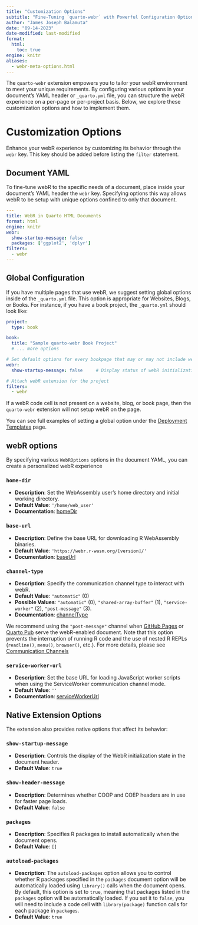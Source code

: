```yaml
---
title: "Customization Options"
subtitle: "Fine-Tuning `quarto-webr` with Powerful Configuration Options"
author: "James Joseph Balamuta"
date: "09-14-2023"
date-modified: last-modified
format: 
  html:
    toc: true
engine: knitr
aliases:
  - webr-meta-options.html
---
```


The `quarto-webr` extension empowers you to tailor your webR environment to meet your unique requirements. By configuring various options in your document's YAML header or `_quarto.yml` file, you can structure the webR experience on a per-page or per-project basis. Below, we explore these customization options and how to implement them.

# Customization Options

Enhance your webR experience by customizing its behavior through the `webr` key. This key should be added before listing the `filter` statement.

## Document YAML

To fine-tune webR to the specific needs of a document, place inside your document's YAML header the `webr` key. Specifying options this way allows webR to be setup with unique options confined to only that document.

```yaml
---
title: WebR in Quarto HTML Documents
format: html
engine: knitr
webr: 
  show-startup-message: false
  packages: ['ggplot2', 'dplyr']
filters:
  - webr
---
```

## Global Configuration

If you have multiple pages that use webR, we suggest setting global options inside of the `_quarto.yml` file. This option is appropriate for Websites, Blogs, or Books. For instance, if you have a book project, the `_quarto.yml` should look like: 

```yaml
project:
  type: book

book:
  title: "Sample quarto-webr Book Project"
  # ... more options

# Set default options for every bookpage that may or may not include webR.
webr: 
  show-startup-message: false     # Display status of webR initialization

# Attach webR extension for the project
filters:
  - webr
```

:::{.callout-note}
If a webR code cell is not present on a website, blog, or book page, then the `quarto-webr` extension will not setup webR on the page. 
:::

You can see full examples of setting a global option under the [Deployment Templates](qwebr-deployment-templates.qmd) page.

## webR options

By specifying various `WebROptions` options in the document YAML, you can create a personalized webR experience

### `home-dir`

- **Description**: Set the WebAssembly user's home directory and initial working directory.
- **Default Value**: `'/home/web_user'`
- **Documentation**: [homeDir](https://docs.r-wasm.org/webr/latest/api/js/interfaces/WebR.WebROptions.html#homedir)

### `base-url`

- **Description**: Define the base URL for downloading R WebAssembly binaries.
- **Default Value**: `'https://webr.r-wasm.org/[version]/'`
- **Documentation**: [baseUrl](https://docs.r-wasm.org/webr/latest/api/js/interfaces/WebR.WebROptions.html#baseurl)

### `channel-type`

- **Description**: Specify the communication channel type to interact with webR.
- **Default Value**: `"automatic"` (0)
- **Possible Values**: `"automatic"` (0), `"shared-array-buffer"` (1), `"service-worker"` (2), `"post-message"` (3).
- **Documentation**: [channelType](https://docs.r-wasm.org/webr/latest/api/js/interfaces/WebR.WebROptions.html#channeltype)

:::callout-note
We recommend using the `"post-message"` channel when [GitHub Pages](https://pages.github.com/) or [Quarto Pub](https://quartopub.com/) serve the webR-enabled document. Note that this option prevents the interruption of running R code and the use of nested R REPLs (`readline()`, `menu()`, `browser()`, etc.).
For more details, please see [Communication Channels](qwebr-communication-channels.qmd#sec-post-message)
:::

### `service-worker-url`

- **Description**: Set the base URL for loading JavaScript worker scripts when using the ServiceWorker communication channel mode.
- **Default Value**: `''`
- **Documentation**: [serviceWorkerUrl](https://docs.r-wasm.org/webr/latest/api/js/interfaces/WebR.WebROptions.html#serviceworkerurl)

## Native Extension Options

The extension also provides native options that affect its behavior:

### `show-startup-message`

- **Description**: Controls the display of the WebR initialization state in the document header.
- **Default Value**: `true`

### `show-header-message`

- **Description**: Determines whether COOP and COEP headers are in use for faster page loads.
- **Default Value**: `false`

### `packages`

- **Description**: Specifies R packages to install automatically when the document opens.
- **Default Value**: `[]`

### `autoload-packages`

- **Description**: The `autoload-packages` option allows you to control whether R packages specified in the `packages` document option will be automatically loaded using `library()` calls when the document opens. By default, this option is set to `true`, meaning that packages listed in the `packages` option will be automatically loaded. If you set it to `false`, you will need to include a code cell with `library(package)` function calls for each package in `packages`.
- **Default Value**: `true`
